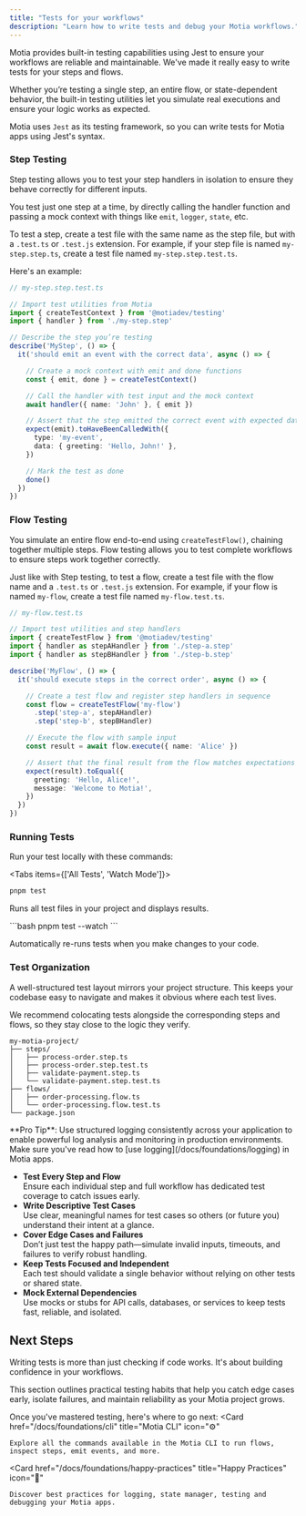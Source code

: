 ```yaml
---
title: "Tests for your workflows"
description: "Learn how to write tests and debug your Motia workflows."
---
```


Motia provides built-in testing capabilities using Jest to ensure your workflows are reliable and maintainable. We've made it really easy to write tests for your steps and flows. 

Whether you’re testing a single step, an entire flow, or state-dependent behavior, the built-in testing utilities let you simulate real executions and ensure your logic works as expected.

Motia uses `Jest` as its testing framework, so you can write tests for Motia apps using Jest's syntax.

### Step Testing

Step testing allows you to test your step handlers in isolation to ensure they behave correctly for different inputs. 

You test just one step at a time, by directly calling the handler function and passing a mock context with things like `emit`, `logger`, `state`, etc.

To test a step, create a test file with the same name as the step file, but with a `.test.ts` or `.test.js` extension. For example, if your step file is named `my-step.step.ts`, create a test file named `my-step.step.test.ts`.

Here's an example:


```typescript
// my-step.step.test.ts

// Import test utilities from Motia
import { createTestContext } from '@motiadev/testing'
import { handler } from './my-step.step'

// Describe the step you’re testing
describe('MyStep', () => {
  it('should emit an event with the correct data', async () => {

    // Create a mock context with emit and done functions
    const { emit, done } = createTestContext()

    // Call the handler with test input and the mock context
    await handler({ name: 'John' }, { emit })

    // Assert that the step emitted the correct event with expected data
    expect(emit).toHaveBeenCalledWith({
      type: 'my-event',
      data: { greeting: 'Hello, John!' },
    })

    // Mark the test as done
    done()
  })
})
```

### Flow Testing

You simulate an entire flow end-to-end using `createTestFlow()`, chaining together multiple steps. Flow testing allows you to test complete workflows to ensure steps work together correctly.

Just like with Step testing, to test a flow, create a test file with the flow name and a `.test.ts` or `.test.js` extension. For example, if your flow is named `my-flow`, create a test file named `my-flow.test.ts`.

```typescript
// my-flow.test.ts

// Import test utilities and step handlers
import { createTestFlow } from '@motiadev/testing'
import { handler as stepAHandler } from './step-a.step'
import { handler as stepBHandler } from './step-b.step'

describe('MyFlow', () => {
  it('should execute steps in the correct order', async () => {

    // Create a test flow and register step handlers in sequence
    const flow = createTestFlow('my-flow')
      .step('step-a', stepAHandler)
      .step('step-b', stepBHandler)

    // Execute the flow with sample input
    const result = await flow.execute({ name: 'Alice' })

    // Assert that the final result from the flow matches expectations
    expect(result).toEqual({
      greeting: 'Hello, Alice!',
      message: 'Welcome to Motia!',
    })
  })
})
```

### Running Tests

Run your test locally with these commands:

<Tabs items={['All Tests', 'Watch Mode']}>
<Tab value="All Tests">
```bash
pnpm test
```

Runs all test files in your project and displays results.
</Tab>

<Tab value="Watch Mode">
```bash
pnpm test --watch
```

Automatically re-runs tests when you make changes to your code.
</Tab>
</Tabs>

### Test Organization

A well-structured test layout mirrors your project structure. This keeps your codebase easy to navigate and makes it obvious where each test lives. 

We recommend colocating tests alongside the corresponding steps and flows, so they stay close to the logic they verify.

```
my-motia-project/
├── steps/
│   ├── process-order.step.ts
│   ├── process-order.step.test.ts
│   ├── validate-payment.step.ts
│   └── validate-payment.step.test.ts
├── flows/
│   ├── order-processing.flow.ts
│   └── order-processing.flow.test.ts
└── package.json
```

<Callout type="info">
**Pro Tip**: Use structured logging consistently across your application to enable powerful log analysis and monitoring in production environments. Make sure you've read how to [use logging](/docs/foundations/logging) in Motia apps.
</Callout>

<Callout type="info" title="Best Practices for Testing">
<ul>
  <li><strong>Test Every Step and Flow</strong><br/>Ensure each individual step and full workflow has dedicated test coverage to catch issues early.</li>
  <li><strong>Write Descriptive Test Cases</strong><br/>Use clear, meaningful names for test cases so others (or future you) understand their intent at a glance.</li>
  <li><strong>Cover Edge Cases and Failures</strong><br/>Don’t just test the happy path—simulate invalid inputs, timeouts, and failures to verify robust handling.</li>
  <li><strong>Keep Tests Focused and Independent</strong><br/>Each test should validate a single behavior without relying on other tests or shared state.</li>
  <li><strong>Mock External Dependencies</strong><br/>Use mocks or stubs for API calls, databases, or services to keep tests fast, reliable, and isolated.</li>
</ul>
</Callout>

## Next Steps
Writing tests is more than just checking if code works. It's about building confidence in your workflows. 

This section outlines practical testing habits that help you catch edge cases early, isolate failures, and maintain reliability as your Motia project grows.

Once you've mastered testing, here's where to go next:
<Cards>
  <Card
    href="/docs/foundations/cli"
    title="Motia CLI"
    icon="⚙️"
  >
    Explore all the commands available in the Motia CLI to run flows, inspect steps, emit events, and more.
  </Card>

  <Card
    href="/docs/foundations/happy-practices"
    title="Happy Practices"
    icon="🎯"
  >
    Discover best practices for logging, state manager, testing and debugging your Motia apps.
  </Card>
</Cards>